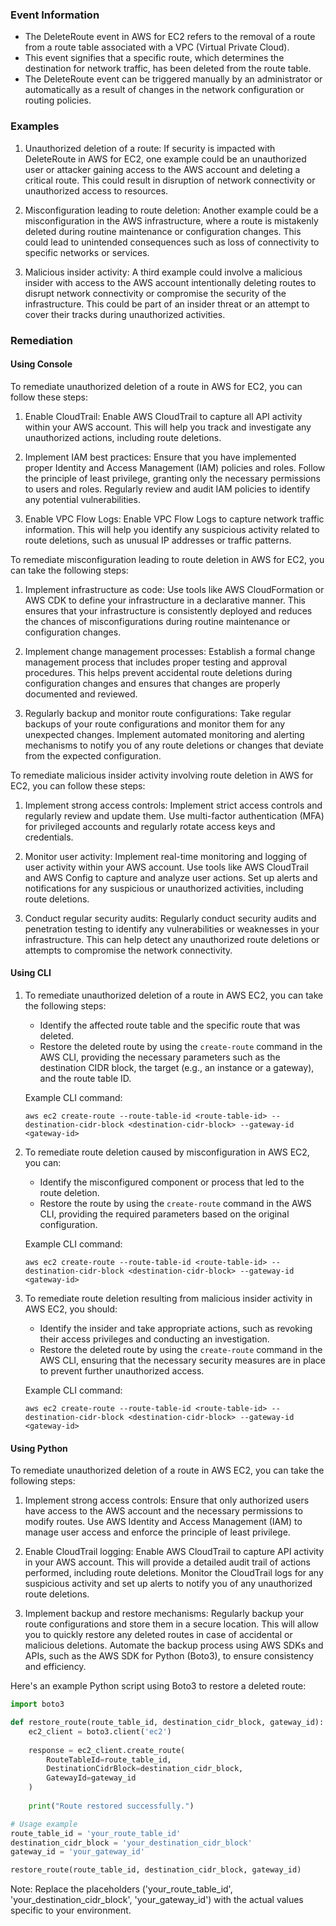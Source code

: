 
### Event Information

- The DeleteRoute event in AWS for EC2 refers to the removal of a route from a route table associated with a VPC (Virtual Private Cloud).
- This event signifies that a specific route, which determines the destination for network traffic, has been deleted from the route table.
- The DeleteRoute event can be triggered manually by an administrator or automatically as a result of changes in the network configuration or routing policies.


### Examples

1. Unauthorized deletion of a route: If security is impacted with DeleteRoute in AWS for EC2, one example could be an unauthorized user or attacker gaining access to the AWS account and deleting a critical route. This could result in disruption of network connectivity or unauthorized access to resources.

2. Misconfiguration leading to route deletion: Another example could be a misconfiguration in the AWS infrastructure, where a route is mistakenly deleted during routine maintenance or configuration changes. This could lead to unintended consequences such as loss of connectivity to specific networks or services.

3. Malicious insider activity: A third example could involve a malicious insider with access to the AWS account intentionally deleting routes to disrupt network connectivity or compromise the security of the infrastructure. This could be part of an insider threat or an attempt to cover their tracks during unauthorized activities.

### Remediation

#### Using Console

To remediate unauthorized deletion of a route in AWS for EC2, you can follow these steps:

1. Enable CloudTrail: Enable AWS CloudTrail to capture all API activity within your AWS account. This will help you track and investigate any unauthorized actions, including route deletions.

2. Implement IAM best practices: Ensure that you have implemented proper Identity and Access Management (IAM) policies and roles. Follow the principle of least privilege, granting only the necessary permissions to users and roles. Regularly review and audit IAM policies to identify any potential vulnerabilities.

3. Enable VPC Flow Logs: Enable VPC Flow Logs to capture network traffic information. This will help you identify any suspicious activity related to route deletions, such as unusual IP addresses or traffic patterns.

To remediate misconfiguration leading to route deletion in AWS for EC2, you can take the following steps:

1. Implement infrastructure as code: Use tools like AWS CloudFormation or AWS CDK to define your infrastructure in a declarative manner. This ensures that your infrastructure is consistently deployed and reduces the chances of misconfigurations during routine maintenance or configuration changes.

2. Implement change management processes: Establish a formal change management process that includes proper testing and approval procedures. This helps prevent accidental route deletions during configuration changes and ensures that changes are properly documented and reviewed.

3. Regularly backup and monitor route configurations: Take regular backups of your route configurations and monitor them for any unexpected changes. Implement automated monitoring and alerting mechanisms to notify you of any route deletions or changes that deviate from the expected configuration.

To remediate malicious insider activity involving route deletion in AWS for EC2, you can follow these steps:

1. Implement strong access controls: Implement strict access controls and regularly review and update them. Use multi-factor authentication (MFA) for privileged accounts and regularly rotate access keys and credentials.

2. Monitor user activity: Implement real-time monitoring and logging of user activity within your AWS account. Use tools like AWS CloudTrail and AWS Config to capture and analyze user actions. Set up alerts and notifications for any suspicious or unauthorized activities, including route deletions.

3. Conduct regular security audits: Regularly conduct security audits and penetration testing to identify any vulnerabilities or weaknesses in your infrastructure. This can help detect any unauthorized route deletions or attempts to compromise the network connectivity.

#### Using CLI

1. To remediate unauthorized deletion of a route in AWS EC2, you can take the following steps:
   - Identify the affected route table and the specific route that was deleted.
   - Restore the deleted route by using the `create-route` command in the AWS CLI, providing the necessary parameters such as the destination CIDR block, the target (e.g., an instance or a gateway), and the route table ID.

   Example CLI command:
   ```
   aws ec2 create-route --route-table-id <route-table-id> --destination-cidr-block <destination-cidr-block> --gateway-id <gateway-id>
   ```

2. To remediate route deletion caused by misconfiguration in AWS EC2, you can:
   - Identify the misconfigured component or process that led to the route deletion.
   - Restore the route by using the `create-route` command in the AWS CLI, providing the required parameters based on the original configuration.

   Example CLI command:
   ```
   aws ec2 create-route --route-table-id <route-table-id> --destination-cidr-block <destination-cidr-block> --gateway-id <gateway-id>
   ```

3. To remediate route deletion resulting from malicious insider activity in AWS EC2, you should:
   - Identify the insider and take appropriate actions, such as revoking their access privileges and conducting an investigation.
   - Restore the deleted route by using the `create-route` command in the AWS CLI, ensuring that the necessary security measures are in place to prevent further unauthorized access.

   Example CLI command:
   ```
   aws ec2 create-route --route-table-id <route-table-id> --destination-cidr-block <destination-cidr-block> --gateway-id <gateway-id>
   ```

#### Using Python

To remediate unauthorized deletion of a route in AWS EC2, you can take the following steps:

1. Implement strong access controls: Ensure that only authorized users have access to the AWS account and the necessary permissions to modify routes. Use AWS Identity and Access Management (IAM) to manage user access and enforce the principle of least privilege.

2. Enable CloudTrail logging: Enable AWS CloudTrail to capture API activity in your AWS account. This will provide a detailed audit trail of actions performed, including route deletions. Monitor the CloudTrail logs for any suspicious activity and set up alerts to notify you of any unauthorized route deletions.

3. Implement backup and restore mechanisms: Regularly backup your route configurations and store them in a secure location. This will allow you to quickly restore any deleted routes in case of accidental or malicious deletions. Automate the backup process using AWS SDKs and APIs, such as the AWS SDK for Python (Boto3), to ensure consistency and efficiency.

Here's an example Python script using Boto3 to restore a deleted route:

```python
import boto3

def restore_route(route_table_id, destination_cidr_block, gateway_id):
    ec2_client = boto3.client('ec2')
    
    response = ec2_client.create_route(
        RouteTableId=route_table_id,
        DestinationCidrBlock=destination_cidr_block,
        GatewayId=gateway_id
    )
    
    print("Route restored successfully.")

# Usage example
route_table_id = 'your_route_table_id'
destination_cidr_block = 'your_destination_cidr_block'
gateway_id = 'your_gateway_id'

restore_route(route_table_id, destination_cidr_block, gateway_id)
```

Note: Replace the placeholders ('your_route_table_id', 'your_destination_cidr_block', 'your_gateway_id') with the actual values specific to your environment.

